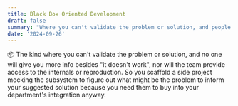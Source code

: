 ```yaml
---
title: Black Box Oriented Development
draft: false
summary: "Where you can't validate the problem or solution, and people who claim you should solve the problem won't give you access to their codebase or a reproduction."
date: '2024-09-26'
---
```

📦
The kind where you can't validate the problem or solution, and no one will give you more info besides "it doesn't work", nor will the team provide access to the internals or reproduction. So you scaffold a side project mocking the subsystem to figure out what might be the problem to inform your suggested solution because you need them to buy into your department's integration anyway.

